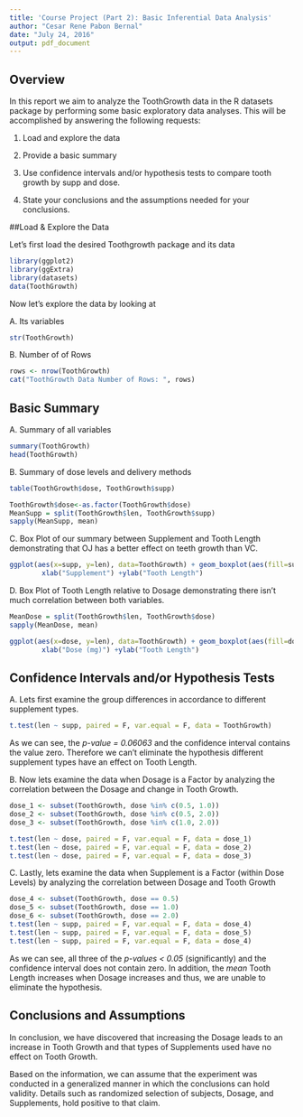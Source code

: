 ```yaml
---
title: 'Course Project (Part 2): Basic Inferential Data Analysis'
author: "Cesar Rene Pabon Bernal"
date: "July 24, 2016"
output: pdf_document
---
```


## Overview


In this report we aim to analyze the ToothGrowth data in the R datasets package by performing some basic exploratory data analyses.  This will be accomplished by answering the following requests: 


1. Load and explore the data 

2. Provide a basic summary 

3. Use confidence intervals and/or hypothesis tests to compare tooth growth by supp and dose. 

4. State your conclusions and the assumptions needed for your conclusions.

##Load & Explore the Data 

Let's first load the desired Toothgrowth package and its data

```r
library(ggplot2)
library(ggExtra)
library(datasets)
data(ToothGrowth)
```

Now let's explore the data by looking at

A. Its variables 
```r
str(ToothGrowth)
```

B. Number of of Rows 
```r
rows <- nrow(ToothGrowth)
cat("ToothGrowth Data Number of Rows: ", rows)
```


## Basic Summary 

A. Summary of all variables 

```r
summary(ToothGrowth)
head(ToothGrowth)
```

B. Summary of dose levels and delivery methods
```r
table(ToothGrowth$dose, ToothGrowth$supp)
```

```r
ToothGrowth$dose<-as.factor(ToothGrowth$dose)
MeanSupp = split(ToothGrowth$len, ToothGrowth$supp)
sapply(MeanSupp, mean)
```

C. Box Plot of our summary between Supplement and Tooth Length demonstrating that OJ has a better effect on teeth growth than VC.

```r
ggplot(aes(x=supp, y=len), data=ToothGrowth) + geom_boxplot(aes(fill=supp))+ 
        xlab("Supplement") +ylab("Tooth Length") 
```


D. Box Plot of Tooth Length relative to Dosage demonstrating there isn't much correlation between both variables.

```r
MeanDose = split(ToothGrowth$len, ToothGrowth$dose)
sapply(MeanDose, mean)
```
```r
ggplot(aes(x=dose, y=len), data=ToothGrowth) + geom_boxplot(aes(fill=dose)) + 
        xlab("Dose (mg)") +ylab("Tooth Length")
```


## Confidence Intervals and/or Hypothesis Tests

A. Lets first examine the group differences in accordance to different supplement types.

```r
t.test(len ~ supp, paired = F, var.equal = F, data = ToothGrowth)
```

As we can see, the  *p-value = 0.06063* and the confidence interval contains the value zero. Therefore we can't eliminate the hypothesis different supplement types have an effect on Tooth Length.

B. Now lets examine the data when Dosage is a Factor by analyzing the correlation between the Dosage and change in Tooth Growth.

```r
dose_1 <- subset(ToothGrowth, dose %in% c(0.5, 1.0))
dose_2 <- subset(ToothGrowth, dose %in% c(0.5, 2.0))
dose_3 <- subset(ToothGrowth, dose %in% c(1.0, 2.0))
```
```r
t.test(len ~ dose, paired = F, var.equal = F, data = dose_1)
t.test(len ~ dose, paired = F, var.equal = F, data = dose_2)
t.test(len ~ dose, paired = F, var.equal = F, data = dose_3)
```


C. Lastly, lets examine the data when Supplement is a Factor (within Dose Levels) by analyzing the correlation between Dosage and Tooth Growth

```r
dose_4 <- subset(ToothGrowth, dose == 0.5)
dose_5 <- subset(ToothGrowth, dose == 1.0)
dose_6 <- subset(ToothGrowth, dose == 2.0)
t.test(len ~ supp, paired = F, var.equal = F, data = dose_4)
t.test(len ~ supp, paired = F, var.equal = F, data = dose_5)
t.test(len ~ supp, paired = F, var.equal = F, data = dose_4)
```

As we can see, all three of the  *p-values < 0.05* (significantly) and the confidence interval does not contain zero. In addition, the *mean* Tooth Length increases when Dosage increases and thus, we are unable to eliminate the hypothesis. 

## Conclusions and Assumptions 

In conclusion, we have discovered that increasing the Dosage leads to an increase in Tooth Growth and that types of Supplements used have no effect on Tooth Growth.

Based on the information, we can assume that the experiment was conducted in a generalized manner in which the conclusions can hold validity.  Details such as randomized selection of subjects, Dosage, and Supplements, hold positive to that claim.